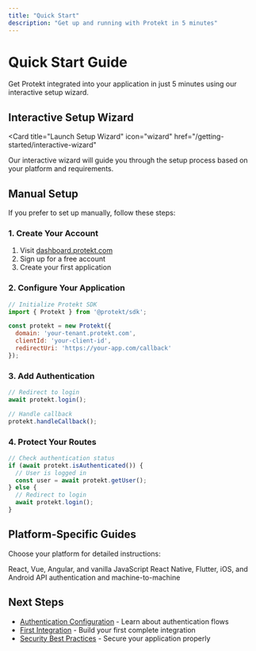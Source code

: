 ```yaml
---
title: "Quick Start"
description: "Get up and running with Protekt in 5 minutes"
---
```


# Quick Start Guide

Get Protekt integrated into your application in just 5 minutes using our interactive setup wizard.

## Interactive Setup Wizard

<Card
  title="Launch Setup Wizard"
  icon="wizard"
  href="/getting-started/interactive-wizard"
>
  Our interactive wizard will guide you through the setup process based on your platform and requirements.
</Card>

## Manual Setup

If you prefer to set up manually, follow these steps:

### 1. Create Your Account

1. Visit [dashboard.protekt.com](https://dashboard.protekt.com)
2. Sign up for a free account
3. Create your first application

### 2. Configure Your Application

```javascript
// Initialize Protekt SDK
import { Protekt } from '@protekt/sdk';

const protekt = new Protekt({
  domain: 'your-tenant.protekt.com',
  clientId: 'your-client-id',
  redirectUri: 'https://your-app.com/callback'
});
```

### 3. Add Authentication

```javascript
// Redirect to login
await protekt.login();

// Handle callback
protekt.handleCallback();
```

### 4. Protect Your Routes

```javascript
// Check authentication status
if (await protekt.isAuthenticated()) {
  // User is logged in
  const user = await protekt.getUser();
} else {
  // Redirect to login
  await protekt.login();
}
```

## Platform-Specific Guides

Choose your platform for detailed instructions:

<Columns cols={3}>
  <Card
    title="Web Applications"
    icon="globe"
    href="/tutorials/first-integration"
  >
    React, Vue, Angular, and vanilla JavaScript
  </Card>
  <Card
    title="Mobile Apps"
    icon="mobile"
    href="/tutorials/mobile-app"
  >
    React Native, Flutter, iOS, and Android
  </Card>
  <Card
    title="Server-to-Server"
    icon="server"
    href="/tutorials/server-to-server"
  >
    API authentication and machine-to-machine
  </Card>
</Columns>

## Next Steps

- [Authentication Configuration](/getting-started/authentication) - Learn about authentication flows
- [First Integration](/tutorials/first-integration) - Build your first complete integration
- [Security Best Practices](/tutorials/secure-your-app) - Secure your application properly 